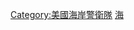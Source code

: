{{Commons category|People of the United States Coast Guard}}

[[Category:美國海岸警衛隊|Category:美國海岸警衛隊]]
[[Category:美國軍事人物|海]]